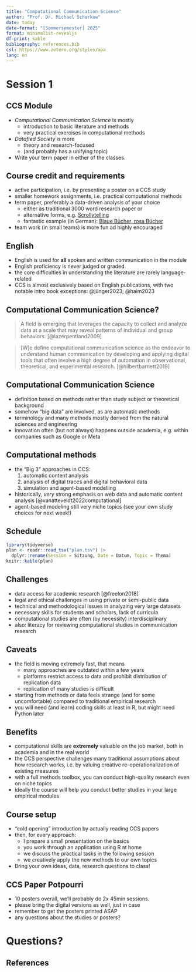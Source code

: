 ```yaml
---
title: "Computational Communication Science"
author: "Prof. Dr. Michael Scharkow"
date: today
date-format: "[Sommersemester] 2025"
format: minimalist-revealjs
df-print: kable
bibliography: references.bib
csl: https://www.zotero.org/styles/apa
lang: en
---
```


# Session 1 {#s1}

## CCS Module

-   *Computational Communication Science* is mostly
    -   introduction to basic literature and methods
    -   very practical exercises in computational methods
-   *Datafied Society* is more
    -   theory and research-focused
    -   (and probably has a unifying topic)
-   Write your term paper in either of the classes.

## Course credit and requirements

-   active participation, i.e. by presenting a poster on a CCS study
-   smaller homework assignments, i.e. practical computational methods
-   term paper, preferably a data-driven analysis of your choice
    -   either as traditional 3000 word research paper or
    -   alternative forms, e.g. [Scrollytelling](https://posit.co/blog/closeread-prize-winners/)
    -   fantastic example (in German): [Blaue Bücher, rosa Bücher](https://www.sueddeutsche.de/projekte/artikel/kultur/gender-wie-gleichberechtigt-sind-kinderbuecher-e970817/)
-   team work (in small teams) is more fun ad highly encouraged

## English

-   English is used for **all** spoken and written communication in the module
-   English proficiency is never judged or graded
-   the core difficulties in understanding the literature are rarely language-related
-   CCS is almost exclusively based on English publications, with two notable intro book exceptions: @jünger2023; @haim2023




## Computational Communication Science?

> A field is emerging that leverages the capacity to collect and analyze data at a scale that may reveal patterns of individual and group behaviors. [@lazerpentland2009]

  > [W]e define computational communication science as the endeavor to understand human communication by developing and applying digital tools that often involve a high degree of automation in observational, theoretical, and experimental research. [@hilbertbarnett2019]


## Computational Communication Science

- definition based on methods rather than study subject or theoretical background
- somehow "big data" are involved, as are automatic methods
- terminology and many methods mostly derived from the natural sciences and engineering
- innovation often (but not always) happens outside academia, e.g. within companies such as Google or Meta

## Computational methods

- the "Big 3" approaches in CCS:
  1. automatic content analysis
  2. analysis of digital traces and digital behavioral data
  3. simulation and agent-based modelling
- historically, *very* strong emphasis on web data and automatic content analysis [@vanatteveldt2022computational]
- agent-based modeling still very niche topics (see your own study choices for next week!)

## Schedule
```r
library(tidyverse)
plan <- readr::read_tsv("plan.tsv") |> 
  dplyr::rename(Session = Sitzung, Date = Datum, Topic = Thema)
knitr::kable(plan)
```

## Challenges

- data access for academic research [@freelon2018]
- legal and ethical challenges in using private or semi-public data 
- technical and methodological issues in analyzing very large datasets
- necessary skills for students and scholars, lack of curricula
- computational studies are often (by necessity) interdisciplinary
- also: literacy for reviewing computational studies in communication research

## Caveats 

- the field is moving extremely fast, that means
  - many approaches are outdated within a few years
  - platforms restrict access to data and prohibit distribution of replication data
  - replication of many studies is difficult
- starting from methods or data feels strange (and for some uncomfortable) compared to traditional empirical research
- you will need (and learn) coding skills at least in R, but might need Python later

## Benefits

- computational skills are **extremely** valuable on the job market, both in academia and in the real world
- the CCS perspective challenges many traditional assumptions about how research works, i.e. by valuing creative re-operationalization of existing measures
- with a full methods toolbox, you can conduct high-quality research even on niche topics
- ideally the course will help you conduct better studies in your large empirical modules

## Course setup

- "cold opening" introduction by actually reading CCS papers
- then, for every approach:
  - I prepare a small presentation on the basics
  - you work through an application using R at home
  - we discuss the practical tasks in the following session
  - we creatively apply the new methods to our own topics
- Bring your own ideas, data, research questions to class!

## CCS Paper Potpourri

- 10 posters overall, we'll probably do 2x 45min sessions.
- please bring the digital versions as well, just in case
- remember to get the posters printed ASAP
- any questions about the studies or posters?

# Questions?

## References
